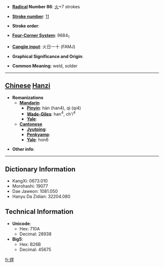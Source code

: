 * '''[[Wiktionary:Chinese radical index| Radical]] Number 86''': [[Wiktionary:Chinese radical index 火|火]]+7 strokes

* '''[[Wiktionary:Chinese total strokes index|Stroke number]]''': [[Wiktionary:Chinese total strokes index 11|11]]

* '''Stroke order''': 

* '''[[Wiktionary:Chinese four corner index|Four-Corner System]]''': 9684<sub>1</sub>

* '''[[Wiktionary:Chinese Cangjie index|Cangjie input]]''': 火日一十 (FAMJ)

* '''Graphical Significance and Origin''': 

* '''Common Meaning''': weld, solder

----

== [[Chinese]] [[Hanzi]] ==

* '''Romanizations'''
** '''[[Mandarin]]'''
*** '''[[Pinyin]]''': hàn (han4), qì (qi4)
*** '''[[Wade-Giles]]''': han<sup>4</sup>, ch'i<sup>4</sup>
*** '''[[Yale]]''': 
** '''[[Cantonese]]'''
*** '''[[Jyutping]]''':
*** '''[[Penkyamp]]''': 
*** '''[[Yale]]''': hon6

* '''Other info''': 

----

== Dictionary Information ==

* KangXi: 0673.010
* Morohashi: 19077
* Dae Jaweon: 1081.050
* Hanyu Da Zidian: 32204.080

== Technical Information ==

* '''Unicode''':
** Hex: 710A
** Decimal: 28938
* '''Big5''':
** Hex: B26B
** Decimal: 45675

[[fr:焊]]
